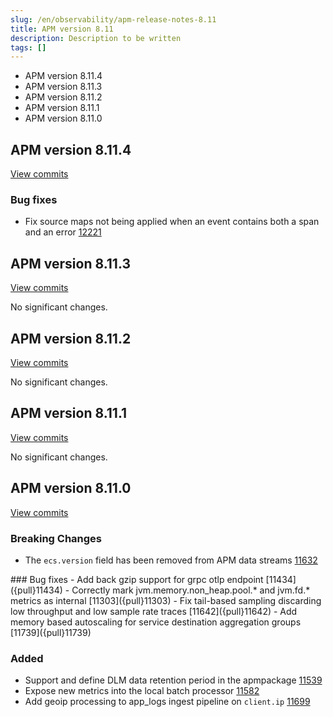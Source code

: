 ```yaml
---
slug: /en/observability/apm-release-notes-8.11
title: APM version 8.11
description: Description to be written
tags: []
---
```


<div id="apm-release-notes-8.11"></div>

* <DocLink slug="/en/observability/apm-release-notes-8.11" section="apm-version-8114">APM version 8.11.4</DocLink>
* <DocLink slug="/en/observability/apm-release-notes-8.11" section="apm-version-8113">APM version 8.11.3</DocLink>
* <DocLink slug="/en/observability/apm-release-notes-8.11" section="apm-version-8112">APM version 8.11.2</DocLink>
* <DocLink slug="/en/observability/apm-release-notes-8.11" section="apm-version-8111">APM version 8.11.1</DocLink>
* <DocLink slug="/en/observability/apm-release-notes-8.11" section="apm-version-8110">APM version 8.11.0</DocLink>

<div id="apm-release-notes-8.11.4"></div>

## APM version 8.11.4

[View commits](https://github.com/elastic/apm-server/compare/v8.11.3\...v8.11.4)

<div id="bug_fixes"></div>

### Bug fixes
- Fix source maps not being applied when an event contains both a span and an error [12221]({pull}12221)

<div id="apm-release-notes-8.11.3"></div>

## APM version 8.11.3

[View commits](https://github.com/elastic/apm-server/compare/v8.11.2\...v8.11.3)

No significant changes.

<div id="apm-release-notes-8.11.2"></div>

## APM version 8.11.2

[View commits](https://github.com/elastic/apm-server/compare/v8.11.1\...v8.11.2)

No significant changes.

<div id="apm-release-notes-8.11.1"></div>

## APM version 8.11.1

[View commits](https://github.com/elastic/apm-server/compare/v8.11.0\...v8.11.1)

No significant changes.

<div id="apm-release-notes-8.11.0"></div>

## APM version 8.11.0

[View commits](https://github.com/elastic/apm-server/compare/v8.10.4\...v8.11.0)

<div id="breaking_changes"></div>

### Breaking Changes
- The `ecs.version` field has been removed from APM data streams [11632]({pull}11632)

<div id="bug_fixes"></div>
### Bug fixes
- Add back gzip support for grpc otlp endpoint [11434]({pull}11434)
- Correctly mark jvm.memory.non_heap.pool.* and jvm.fd.* metrics as internal [11303]({pull}11303)
- Fix tail-based sampling discarding low throughput and low sample rate traces [11642]({pull}11642)
- Add memory based autoscaling for service destination aggregation groups [11739]({pull}11739)

<div id="added"></div>

### Added
- Support and define DLM data retention period in the apmpackage [11539]({pull}11539)
- Expose new metrics into the local batch processor [11582]({pull}11582)
- Add geoip processing to app_logs ingest pipeline on `client.ip` [11699]({pull}11699)
